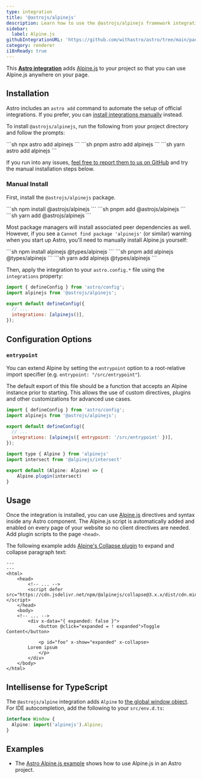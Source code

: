 ```yaml
---
type: integration
title: '@astrojs/alpinejs'
description: Learn how to use the @astrojs/alpinejs framework integration to extend component support in your Astro project.
sidebar:
  label: Alpine.js
githubIntegrationURL: 'https://github.com/withastro/astro/tree/main/packages/integrations/alpinejs/'
category: renderer
i18nReady: true
---
```


This **[Astro integration][astro-integration]** adds [Alpine.js](https://alpinejs.dev/) to your project so that you can use Alpine.js anywhere on your page.

## Installation

Astro includes an `astro add` command to automate the setup of official integrations. If you prefer, you can [install integrations manually](#manual-install) instead.

To install `@astrojs/alpinejs`, run the following from your project directory and follow the prompts:

<PackageManagerTabs>
  <Fragment slot="npm">
    ```sh
    npx astro add alpinejs
    ```
  </Fragment>
  <Fragment slot="pnpm">
    ```sh
    pnpm astro add alpinejs
    ```
  </Fragment>
  <Fragment slot="yarn">
    ```sh
    yarn astro add alpinejs
    ```
  </Fragment>
</PackageManagerTabs>

If you run into any issues, [feel free to report them to us on GitHub](https://github.com/withastro/astro/issues) and try the manual installation steps below.

### Manual Install

First, install the `@astrojs/alpinejs` package.

<PackageManagerTabs>
  <Fragment slot="npm">
    ```sh
    npm install @astrojs/alpinejs
    ```
  </Fragment>
  <Fragment slot="pnpm">
    ```sh
    pnpm add @astrojs/alpinejs
    ```
  </Fragment>
  <Fragment slot="yarn">
    ```sh
    yarn add @astrojs/alpinejs
    ```
  </Fragment>
</PackageManagerTabs>

Most package managers will install associated peer dependencies as well. However, if you see a `Cannot find package 'alpinejs'` (or similar) warning when you start up Astro, you'll need to manually install Alpine.js yourself:

<PackageManagerTabs>
  <Fragment slot="npm">
  ```sh
  npm install alpinejs @types/alpinejs
  ```
  </Fragment>
  <Fragment slot="pnpm">
  ```sh
  pnpm add alpinejs @types/alpinejs
  ```
  </Fragment>
  <Fragment slot="yarn">
  ```sh
  yarn add alpinejs @types/alpinejs
  ```
  </Fragment>
</PackageManagerTabs>

Then, apply the integration to your `astro.config.*` file using the `integrations` property:

```js ins="alpinejs()" title="astro.config.mjs" ins={2}
import { defineConfig } from 'astro/config';
import alpinejs from '@astrojs/alpinejs';

export default defineConfig({
  // ...
  integrations: [alpinejs()],
});
```

## Configuration Options

### `entrypoint`

You can extend Alpine by setting the `entrypoint` option to a root-relative import specifier (e.g. `entrypoint: "/src/entrypoint"`).

The default export of this file should be a function that accepts an Alpine instance prior to starting. This allows the use of custom directives, plugins and other customizations for advanced use cases.

```js title="astro.config.mjs"
import { defineConfig } from 'astro/config';
import alpinejs from '@astrojs/alpinejs';

export default defineConfig({
  // ...
  integrations: [alpinejs({ entrypoint: '/src/entrypoint' })],
});
```

```js title="src/entrypoint.ts"
import type { Alpine } from 'alpinejs'
import intersect from '@alpinejs/intersect'

export default (Alpine: Alpine) => {
    Alpine.plugin(intersect)
}
```

## Usage

Once the integration is installed, you can use [Alpine.js](https://alpinejs.dev/) directives and syntax inside any Astro component. The Alpine.js script is automatically added and enabled on every page of your website so no client directives are needed. Add plugin scripts to the page `<head>`.

The following example adds [Alpine's Collapse plugin](https://alpinejs.dev/plugins/collapse) to expand and collapse paragraph text:

```astro title="src/pages/index.astro" ins={6} ins="x-collapse"
---
---
<html>
	<head>
		<!-- ... -->
		<script defer src="https://cdn.jsdelivr.net/npm/@alpinejs/collapse@3.x.x/dist/cdn.min.js"></script>
	</head>
	<body>
    <!-- ... -->
		<div x-data="{ expanded: false }">
			<button @click="expanded = ! expanded">Toggle Content</button>

			<p id="foo" x-show="expanded" x-collapse>
        Lorem ipsum
			</p>
		</div>
	</body>
</html>
```

## Intellisense for TypeScript

The `@astrojs/alpine` integration adds `Alpine` to [the global window object](/en/guides/typescript/#window-and-globalthis). For IDE autocompletion, add the following to your `src/env.d.ts`:

```ts title="src/env.d.ts"
interface Window {
  Alpine: import('alpinejs').Alpine;
}
```

## Examples

* The [Astro Alpine.js example](https://github.com/withastro/astro/tree/main/examples/framework-alpine) shows how to use Alpine.js in an Astro project.

[astro-integration]: /en/guides/integrations-guide/

[astro-ui-frameworks]: /en/guides/framework-components/#using-framework-components
